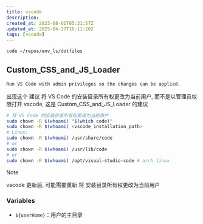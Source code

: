 ```yaml
---
title: vscode
description: 
created_at: 2023-08-01T05:31:57Z
updated_at: 2025-04-17T16:11:20Z
tags: [vscode]
---
```


```sh
code ~/repos/env_ls/dotfiles
```

## Custom_CSS_and_JS_Loader

```md
Run VS Code with admin privileges so the changes can be applied.
```

出现这个 建议 将 VS Code 的安装目录所有权更改为当前用户, 而不是以管理员权限打开 vscode, 这是 Custom_CSS_and_JS_Loader 的建议

```sh
# 将 VS Code 的安装目录所有权更改为当前用户
sudo chown -R $(whoami) "$(which code)"
sudo chown -R $(whoami) <vscode_installation_path>
# Linux:
sudo chown -R $(whoami) /usr/share/code
# or
sudo chown -R $(whoami) /usr/lib/code
# or
sudo chown -R $(whoami) /opt/visual-studio-code # arch linux
```

> [!note]
> vscode 更新后, 可能需要重新 将 安装目录所有权更改为当前用户 

### Variables

- `${userHome}`：用户的主目录